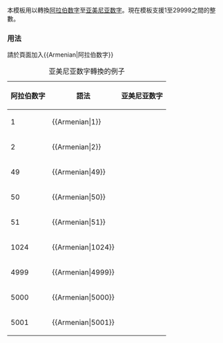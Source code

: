 <includeonly>{{intricate}}<!-- 在這裡加入模板的保護標識 --></includeonly><noinclude>{{Documentation subpage}}</noinclude>
<!-- 在本行下編輯模板說明 -->
本模板用以轉換[[阿拉伯数字]]至[[亚美尼亚数字]]。現在模板支援1至29999之間的整數。

=== 用法 ===
請於頁面加入<nowiki>{{Armenian|阿拉伯数字}}</nowiki>

{|class="wikitable" style="text-align:center"
|+ 亚美尼亚数字轉換的例子
! 阿拉伯数字 !! 語法 !! 亚美尼亚数字
|-
|1 || <nowiki>{{Armenian|1}}</nowiki> || {{Armenian|1}}
|-
|2 || <nowiki>{{Armenian|2}}</nowiki> || {{Armenian|2}}
|-
|49 || <nowiki>{{Armenian|49}}</nowiki> || {{Armenian|49}}
|-
|50 || <nowiki>{{Armenian|50}}</nowiki> || {{Armenian|50}}
|-
|51 || <nowiki>{{Armenian|51}}</nowiki> || {{Armenian|51}}
|-
|1024 || <nowiki>{{Armenian|1024}}</nowiki> || {{Armenian|1024}}
|-
|4999 || <nowiki>{{Armenian|4999}}</nowiki> || {{Armenian|4999}}
|-
|5000 || <nowiki>{{Armenian|5000}}</nowiki> || {{Armenian|5000}}
|-
|5001 || <nowiki>{{Armenian|5001}}</nowiki> || {{Armenian|5001}}
|}

<includeonly>
<!-- 本行下加入模板的分類 -->
[[Category:使用了分析程序的模板|{{PAGENAME}}]]
</includeonly>